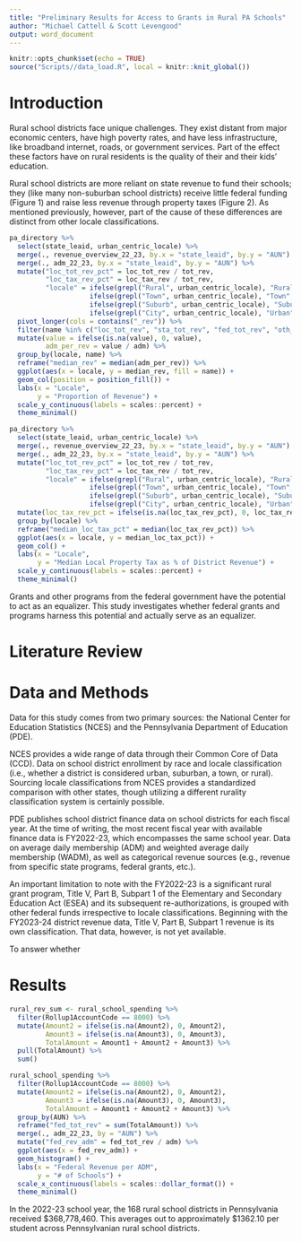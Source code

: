 ```yaml
---
title: "Preliminary Results for Access to Grants in Rural PA Schools"
author: "Michael Cattell & Scott Levengood"
output: word_document
---
```


```r
knitr::opts_chunk$set(echo = TRUE)
source("Scripts//data_load.R", local = knitr::knit_global())
```

# Introduction

Rural school districts face unique challenges. They exist distant from major economic centers, have high poverty rates, and have less infrastructure, like broadband internet, roads, or government services. Part of the effect these factors have on rural residents is the quality of their and their kids' education.

Rural school districts are more reliant on state revenue to fund their schools; they (like many non-suburban school districts) receive little federal funding (Figure 1) and raise less revenue through property taxes (Figure 2). As mentioned previously, however, part of the cause of these differences are distinct from other locale classifications.

```r
pa_directory %>%
  select(state_leaid, urban_centric_locale) %>%
  merge(., revenue_overview_22_23, by.x = "state_leaid", by.y = "AUN") %>%
  merge(., adm_22_23, by.x = "state_leaid", by.y = "AUN") %>%
  mutate("loc_tot_rev_pct" = loc_tot_rev / tot_rev,
         "loc_tax_rev_pct" = loc_tax_rev / tot_rev,
         "locale" = ifelse(grepl("Rural", urban_centric_locale), "Rural",
                    ifelse(grepl("Town", urban_centric_locale), "Town",
                    ifelse(grepl("Suburb", urban_centric_locale), "Suburban",
                    ifelse(grepl("City", urban_centric_locale), "Urban", "check"))))) %>%
  pivot_longer(cols = contains("_rev")) %>%
  filter(name %in% c("loc_tot_rev", "sta_tot_rev", "fed_tot_rev", "oth_tot_rev")) %>%
  mutate(value = ifelse(is.na(value), 0, value),
         adm_per_rev = value / adm) %>%
  group_by(locale, name) %>%
  reframe("median_rev" = median(adm_per_rev)) %>%
  ggplot(aes(x = locale, y = median_rev, fill = name)) +
  geom_col(position = position_fill()) +
  labs(x = "Locale",
       y = "Proportion of Revenue") +
  scale_y_continuous(labels = scales::percent) +
  theme_minimal()

```

```r
pa_directory %>%
  select(state_leaid, urban_centric_locale) %>%
  merge(., revenue_overview_22_23, by.x = "state_leaid", by.y = "AUN") %>%
  merge(., adm_22_23, by.x = "state_leaid", by.y = "AUN") %>%
  mutate("loc_tot_rev_pct" = loc_tot_rev / tot_rev,
         "loc_tax_rev_pct" = loc_tax_rev / tot_rev,
         "locale" = ifelse(grepl("Rural", urban_centric_locale), "Rural",
                    ifelse(grepl("Town", urban_centric_locale), "Town",
                    ifelse(grepl("Suburb", urban_centric_locale), "Suburban",
                    ifelse(grepl("City", urban_centric_locale), "Urban", "check"))))) %>%
  mutate(loc_tax_rev_pct = ifelse(is.na(loc_tax_rev_pct), 0, loc_tax_rev_pct)) %>%
  group_by(locale) %>%
  reframe("median_loc_tax_pct" = median(loc_tax_rev_pct)) %>%
  ggplot(aes(x = locale, y = median_loc_tax_pct)) +
  geom_col() +
  labs(x = "Locale",
       y = "Median Local Property Tax as % of District Revenue") +
  scale_y_continuous(labels = scales::percent) +
  theme_minimal()
```

Grants and other programs from the federal government have the potential to act as an equalizer. This study investigates whether federal grants and programs harness this potential and actually serve as an equalizer.

# Literature Review

# Data and Methods

Data for this study comes from two primary sources: the National Center for Education Statistics (NCES) and the Pennsylvania Department of Education (PDE).

NCES provides a wide range of data through their Common Core of Data (CCD). Data on school district enrollment by race and locale classification (i.e., whether a district is considered urban, suburban, a town, or rural). Sourcing locale classifications from NCES provides a standardized comparison with other states, though utilizing a different rurality classification system is certainly possible.

PDE publishes school district finance data on school districts for each fiscal year. At the time of writing, the most recent fiscal year with available finance data is FY2022-23, which encompasses the same school year. Data on average daily membership (ADM) and weighted average daily membership (WADM), as well as categorical revenue sources (e.g., revenue from specific state programs, federal grants, etc.).

An important limitation to note with the FY2022-23 is a significant rural grant program, Title V, Part B, Subpart 1 of the Elementary and Secondary Education Act (ESEA) and its subsequent re-authorizations, is grouped with other federal funds irrespective to locale classifications. Beginning with the FY2023-24 district revenue data, Title V, Part B, Subpart 1 revenue is its own classification. That data, however, is not yet available.

To answer whether

# Results

```r
rural_rev_sum <- rural_school_spending %>%
  filter(Rollup1AccountCode == 8000) %>%
  mutate(Amount2 = ifelse(is.na(Amount2), 0, Amount2),
         Amount3 = ifelse(is.na(Amount3), 0, Amount3),
         TotalAmount = Amount1 + Amount2 + Amount3) %>%
  pull(TotalAmount) %>%
  sum()

rural_school_spending %>%
  filter(Rollup1AccountCode == 8000) %>%
  mutate(Amount2 = ifelse(is.na(Amount2), 0, Amount2),
         Amount3 = ifelse(is.na(Amount3), 0, Amount3),
         TotalAmount = Amount1 + Amount2 + Amount3) %>%
  group_by(AUN) %>%
  reframe("fed_tot_rev" = sum(TotalAmount)) %>%
  merge(., adm_22_23, by = "AUN") %>%
  mutate("fed_rev_adm" = fed_tot_rev / adm) %>%
  ggplot(aes(x = fed_rev_adm)) +
  geom_histogram() +
  labs(x = "Federal Revenue per ADM",
       y = "# of Schools") +
  scale_x_continuous(labels = scales::dollar_format()) +
  theme_minimal()
```

In the 2022-23 school year, the 168 rural school districts in Pennsylvania received \$368,778,460. This averages out to approximately \$1362.10 per student across Pennsylvanian rural school districts.
